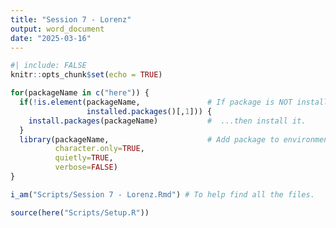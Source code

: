 ```yaml
---
title: "Session 7 - Lorenz"
output: word_document
date: "2025-03-16"
---
```


```r
#| include: FALSE
knitr::opts_chunk$set(echo = TRUE)

for(packageName in c("here")) {
  if(!is.element(packageName,               # If package is NOT installed...
                 installed.packages()[,1])) {
    install.packages(packageName)           #  ...then install it.
  }
  library(packageName,                      # Add package to environment
          character.only=TRUE,
          quietly=TRUE,
          verbose=FALSE)
}

i_am("Scripts/Session 7 - Lorenz.Rmd") # To help find all the files.

source(here("Scripts/Setup.R"))
```

```r

```

```r

```

